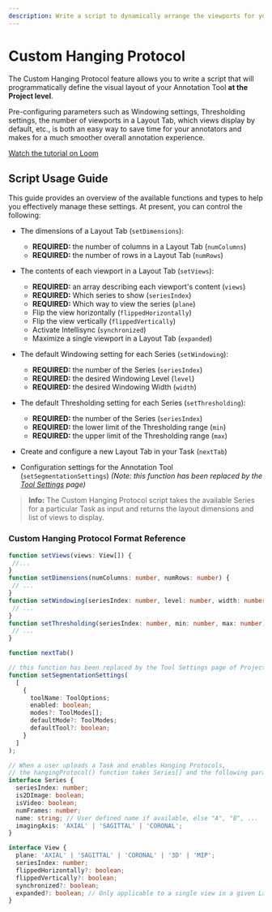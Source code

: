 ```yaml
---
description: Write a script to dynamically arrange the viewports for your project
---
```


# Custom Hanging Protocol

The Custom Hanging Protocol feature allows you to write a script that will programmatically define the visual layout of your Annotation Tool **at the Project level**.

Pre-configuring parameters such as Windowing settings, Thresholding settings, the number of viewports in a Layout Tab, which views display by default, etc., is both an easy way to save time for your annotators and makes for a much smoother overall annotation experience.

[Watch the tutorial on Loom](https://www.loom.com/share/a5b5255cd1954bd590849a8e939c9b5f)

## Script Usage Guide

This guide provides an overview of the available functions and types to help you effectively manage these settings. At present, you can control the following:

*   The dimensions of a Layout Tab (`setDimensions`):
    * **REQUIRED:** the number of columns in a Layout Tab (`numColumns`)
    * **REQUIRED:** the number of rows in a Layout Tab (`numRows`)

*   The contents of each viewport in a Layout Tab (`setViews`):
    * **REQUIRED:** an array describing each viewport's content (`views`)
    * **REQUIRED:** Which series to show (`seriesIndex`)
    * **REQUIRED:** Which way to view the series (`plane`)
    * Flip the view horizontally (`flippedHorizontally`)
    * Flip the view vertically (`flippedVertically`)
    * Activate Intellisync (`synchronized`)
    * Maximize a single viewport in a Layout Tab (`expanded`)

*   The default Windowing setting for each Series (`setWindowing`):
    * **REQUIRED:** the number of the Series (`seriesIndex`)
    * **REQUIRED:** the desired Windowing Level (`level`)
    * **REQUIRED:** the desired Windowing Width (`width`)

*   The default Thresholding setting for each Series (`setThresholding`):
    * **REQUIRED:** the number of the Series (`seriesIndex`)
    * **REQUIRED:** the lower limit of the Thresholding range (`min`)
    * **REQUIRED:** the upper limit of the Thresholding range (`max`)

* Create and configure a new Layout Tab in your Task (`nextTab`)

* Configuration settings for the Annotation Tool (`setSegmentationSettings`) *(Note: this function has been replaced by the [Tool Settings](../annotation-and-viewer/segmentation/segmentation-tools.md#tool-configuration) page)*

> **Info:** The Custom Hanging Protocol script takes the available Series for a particular Task as input and returns the layout dimensions and list of views to display.

### Custom Hanging Protocol Format Reference

```typescript
function setViews(views: View[]) {
 //...
}
function setDimensions(numColumns: number, numRows: number) {
 // ...
}
function setWindowing(seriesIndex: number, level: number, width: number){
 // ...
}
function setThresholding(seriesIndex: number, min: number, max: number) {
 // ...
}

function nextTab()

// this function has been replaced by the Tool Settings page of Project Settings
function setSegmentationSettings(
  [  
    { 
      toolName: ToolOptions; 
      enabled: boolean;
      modes?: ToolModes[];
      defaultMode?: ToolModes;
      defaultTool?: boolean;
    }
  ]
);

// When a user uploads a Task and enables Hanging Protocols, 
// the hangingProtocol() function takes Series[] and the following parameters as input
interface Series {
  seriesIndex: number;
  is2DImage: boolean;
  isVideo: boolean;
  numFrames: number;
  name: string; // User defined name if available, else "A", "B", ...
  imagingAxis: 'AXIAL' | 'SAGITTAL' | 'CORONAL';
}

interface View {
  plane: 'AXIAL' | 'SAGITTAL' | 'CORONAL' | '3D' | 'MIP';
  seriesIndex: number;
  flippedHorizontally?: boolean;
  flippedVertically?: boolean;
  synchronized?: boolean;
  expanded?: boolean; // Only applicable to a single view in a given Layout Tab
}
